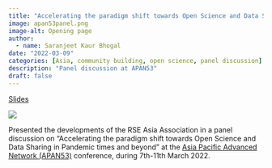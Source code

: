 ```yaml
---
title: "Accelerating the paradigm shift towards Open Science and Data Sharing in Pandemic times and Beyond"
image: apan53panel.png
image-alt: Opening page
author:
  - name: Saranjeet Kaur Bhogal
date: "2022-03-09"
categories: [Asia, community building, open science, panel discussion]
description: "Panel discussion at APAN53"
draft: false
---
```


[Slides](https://github.com/SaranjeetKaur/APAN53_Slides_Panel_Discussion)

[![](apan53panel.png)](https://github.com/SaranjeetKaur/APAN53_Slides_Panel_Discussion)

Presented the developments of the RSE Asia Association in a panel discussion on “Accelerating the paradigm shift towards Open Science and Data Sharing in Pandemic times and beyond” at the [Asia Pacific Advanced Network (APAN53)](https://apan53.apan.net) conference, during 7th-11th March 2022.
